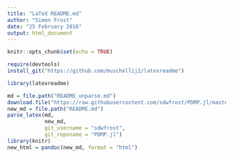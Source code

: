 ```yaml
---
title: "LaTeX README.md"
author: "Simon Frost"
date: "25 February 2016"
output: html_document
---
```


```r
knitr::opts_chunk$set(echo = TRUE)
```

```r
require(devtools)
install_git("https://github.com/muschellij2/latexreadme")
```

```r
library(latexreadme)
```


```r
md = file.path("README_unparse.md")
download.file("https://raw.githubusercontent.com/sdwfrost/PDMP.jl/master/README_unparse.md",destfile = md, method = "curl")
new_md = file.path("README.md")
parse_latex(md,
            new_md,
            git_username = "sdwfrost",
            git_reponame = "PDMP.jl")
library(knitr)
new_html = pandoc(new_md, format = "html")
```


